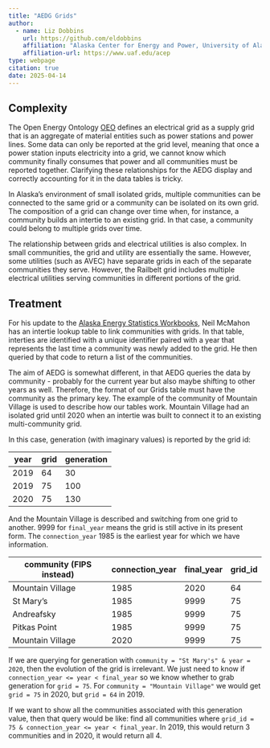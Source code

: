 ```yaml
---
title: "AEDG Grids"
author:
  - name: Liz Dobbins
    url: https://github.com/eldobbins
    affiliation: "Alaska Center for Energy and Power, University of Alaska Fairbanks"
    affiliation-url: https://www.uaf.edu/acep 
type: webpage
citation: true
date: 2025-04-14
---
```


## Complexity

The Open Energy Ontology [OEO](http://openenergy-platform.org/ontology/oeo/OEO_00000143) defines an electrical grid as a supply grid that is an aggregate of material entities such as power stations and power lines. Some data can only be reported at the grid level, meaning that once a power station inputs electricity into a grid, we cannot know which community finally consumes that power and all communities must be reported together. Clarifying these relationships for the AEDG display and correctly accounting for it in the data tables is tricky.

In Alaska's environment of small isolated grids, multiple communities can be connected to the same grid or a community can be isolated on its own grid. The composition of a grid can change over time when, for instance, a community builds an intertie to an existing grid. In that case, a community could belong to multiple grids over time. 

The relationship between grids and electrical utilities is also complex. In small communities, the grid and utility are essentially the same. However, some utilities (such as AVEC) have separate grids in each of the separate communities they serve. However, the Railbelt grid includes multiple electrical utilities serving communities in different portions of the grid.

## Treatment

For his update to the [Alaska Energy Statistics Workbooks](https://acep-uaf.github.io/ak-energy-statistics-2011_2021/), Neil McMahon has an intertie lookup table to link communities with grids. In that table, interties are identified with a unique identifier paired with a year that represents the last time a community was newly added to the grid. He then queried by that code to return a list of the communities.  

The aim of AEDG is somewhat different, in that AEDG queries the data by community - probably for the current year but also maybe shifting to other years as well. Therefore, the format of our Grids table must have the community as the primary key. The example of the community of Mountain Village is used to describe how our tables work. Mountain Village had an isolated grid until 2020 when an intertie was built to connect it to an existing multi-community grid.

In this case, generation (with imaginary values) is reported by the grid id:

| year | grid | generation|
|------|------|-----------|
| 2019 | 64   | 30        |
| 2019 | 75   | 100       |
| 2020 | 75   | 130       |

And the Mountain Village is described and switching from one grid to another. 9999 for `final_year` means the grid is still active in its present form. The `connection_year` 1985 is the earliest year for which we have information.

| community (FIPS instead) | connection_year | final_year | grid_id|
|--------------------------|-----------------|------------|--------|
| Mountain Village         | 1985            | 2020       | 64     |
| St Mary’s                | 1985            | 9999       | 75     |
| Andreafsky               | 1985            | 9999       | 75     |
| Pitkas Point             | 1985            | 9999       | 75     |
| Mountain Village         | 2020            | 9999       | 75     |

If we are querying for generation with `community = "St Mary's" & year = 2020`, then the evolution of the grid is irrelevant. We just need to know if `connection_year <= year < final_year` so we know whether to grab generation for `grid = 75`. For `community = "Mountain Village"` we would get `grid = 75` in 2020, but `grid = 64` in 2019.

If we want to show all the communities associated with this generation value, then that query would be like: find all communities where `grid_id = 75 & connection_year <= year < final_year`. In 2019, this would return 3 communities and in 2020, it would return all 4.
